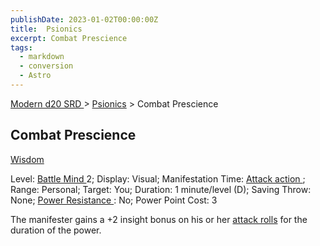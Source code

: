 ```yaml
---
publishDate: 2023-01-02T00:00:00Z
title:  Psionics
excerpt: Combat Prescience
tags:
  - markdown
  - conversion
  - Astro
---
```


[ Modern d20 SRD ](/#modernD20) > [ Psionics](modern-d20-srd-psionics-index) > Combat Prescience

##  Combat Prescience

[ Wisdom ](modern-d20-srd-basics-ability-scores)

Level: [ Battle Mind ](modern-d20-srd-classes-advanced-battle-mind) 2;
Display: Visual; Manifestation Time: [ Attack action ](modern-d20-srd-combat-attack-actions) ; Range: Personal; Target: You; Duration: 1 minute/level (D);
Saving Throw: None; [ Power Resistance ](modern-d20-srd-special-abilities-power-resistance) : No; Power Point Cost: 3

The manifester gains a +2 insight bonus on his or her [ attack rolls](modern-d20-srd-combat-attack-roll) for the duration of the power.

